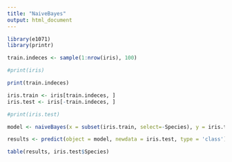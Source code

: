 ```yaml
---
title: "NaiveBayes"
output: html_document
---
```


```r
library(e1071)
library(printr)

train.indeces <- sample(1:nrow(iris), 100)

#print(iris)

print(train.indeces)

iris.train <- iris[train.indeces, ]
iris.test <- iris[-train.indeces, ]

#print(iris.test)

model <- naiveBayes(x = subset(iris.train, select=-Species), y = iris.train$Species)

results <- predict(object = model, newdata = iris.test, type = 'class')

table(results, iris.test$Species)

```
